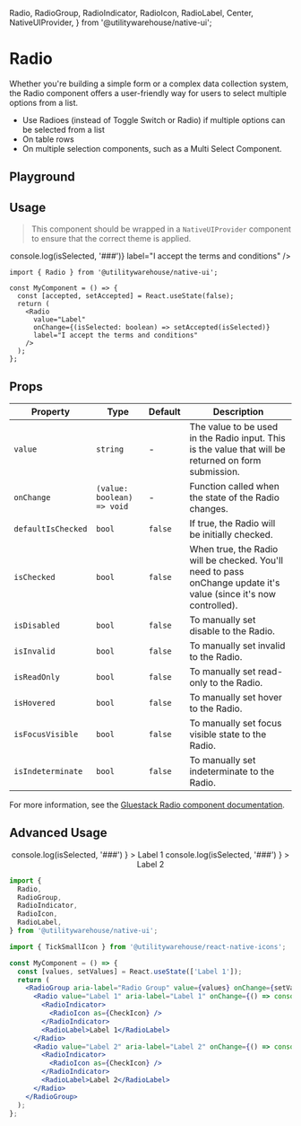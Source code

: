   Radio,
  RadioGroup,
  RadioIndicator,
  RadioIcon,
  RadioLabel,
  Center,
  NativeUIProvider,
} from '@utilitywarehouse/native-ui';

<Meta of={RadioStories} />

# Radio

Whether you're building a simple form or a complex data collection system, the Radio component offers a user-friendly way for users to select multiple options from a list.

- Use Radioes (instead of Toggle Switch or Radio) if multiple options can be selected from a list
- On table rows
- On multiple selection components, such as a Multi Select Component.

## Playground

<Primary />

<Controls />

## Usage

> This component should be wrapped in a `NativeUIProvider` component to ensure that the correct theme is applied.

<Canvas>
  <NativeUIProvider>
    <Center>
      <Radio
        value="Label"
        onChange={() => console.log(isSelected, '###')}
        label="I accept the terms and conditions"
      />
    </Center>
  </NativeUIProvider>
</Canvas>

```tsx
import { Radio } from '@utilitywarehouse/native-ui';

const MyComponent = () => {
  const [accepted, setAccepted] = React.useState(false);
  return (
    <Radio
      value="Label"
      onChange={(isSelected: boolean) => setAccepted(isSelected)}
      label="I accept the terms and conditions"
    />
  );
};
```

## Props

| Property           | Type                       | Default | Description                                                                                                       |
| ------------------ | -------------------------- | ------- | ----------------------------------------------------------------------------------------------------------------- |
| `value`            | `string`                   | -       | The value to be used in the Radio input. This is the value that will be returned on form submission.              |
| `onChange`         | `(value: boolean) => void` | -       | Function called when the state of the Radio changes.                                                              |
| `defaultIsChecked` | `bool`                     | `false` | If true, the Radio will be initially checked.                                                                     |
| `isChecked`        | `bool`                     | `false` | When true, the Radio will be checked. You'll need to pass onChange update it's value (since it's now controlled). |
| `isDisabled`       | `bool`                     | `false` | To manually set disable to the Radio.                                                                             |
| `isInvalid`        | `bool`                     | `false` | To manually set invalid to the Radio.                                                                             |
| `isReadOnly`       | `bool`                     | `false` | To manually set read-only to the Radio.                                                                           |
| `isHovered`        | `bool`                     | `false` | To manually set hover to the Radio.                                                                               |
| `isFocusVisible`   | `bool`                     | `false` | To manually set focus visible state to the Radio.                                                                 |
| `isIndeterminate`  | `bool`                     | `false` | To manually set indeterminate to the Radio.                                                                       |

For more information, see the [Gluestack Radio component documentation](https://gluestack.io/ui/docs/components/forms/Radio).

## Advanced Usage

<Canvas>
  <NativeUIProvider>
    <Center>
      <RadioGroup
        aria-label="Radio Group"
        value={['Label 1']}
        nativeID="Radio-group"
      >
        <Radio
          value="Label 1"
          aria-label="Label 1"
          onChange={() =>
            console.log(isSelected, '###')
          }
        >
          <RadioIndicator>
            <RadioIcon as={TickSmallIcon} />
          </RadioIndicator>
          <RadioLabel>Label 1</RadioLabel>
        </Radio>
        <Radio
          value="Label 2"
          aria-label="Label 2"
          onChange={() =>
            console.log(isSelected, '###')
          }
        >
          <RadioIndicator>
            <RadioIcon as={TickSmallIcon} />
          </RadioIndicator>
          <RadioLabel>Label 2</RadioLabel>
        </Radio>
      </RadioGroup>
    </Center>

  </NativeUIProvider>
</Canvas>

```jsx
import {
  Radio,
  RadioGroup,
  RadioIndicator,
  RadioIcon,
  RadioLabel,
} from '@utilitywarehouse/native-ui';

import { TickSmallIcon } from '@utilitywarehouse/react-native-icons';

const MyComponent = () => {
  const [values, setValues] = React.useState(['Label 1']);
  return (
    <RadioGroup aria-label="Radio Group" value={values} onChange={setValues} nativeID="Radio-group">
      <Radio value="Label 1" aria-label="Label 1" onChange={() => console.log(isSelected, '###')}>
        <RadioIndicator>
          <RadioIcon as={CheckIcon} />
        </RadioIndicator>
        <RadioLabel>Label 1</RadioLabel>
      </Radio>
      <Radio value="Label 2" aria-label="Label 2" onChange={() => console.log(isSelected, '###')}>
        <RadioIndicator>
          <RadioIcon as={CheckIcon} />
        </RadioIndicator>
        <RadioLabel>Label 2</RadioLabel>
      </Radio>
    </RadioGroup>
  );
};
```
